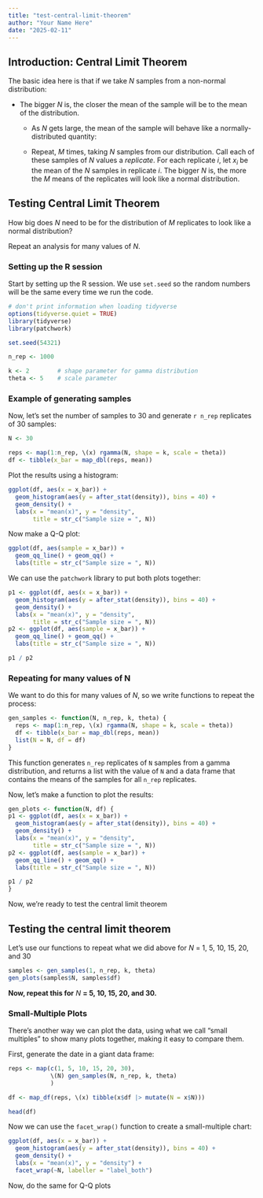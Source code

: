 ```yaml
---
title: "test-central-limit-theorem"
author: "Your Name Here"
date: "2025-02-11"
---
```


## Introduction: Central Limit Theorem

The basic idea here is that if we take $N$ samples from a non-normal
distribution:

-   The bigger $N$ is, the closer the mean of the sample will be to the mean of
    the distribution.

    -   As $N$ gets large, the mean of the sample will behave like a
        normally-distributed quantity:

    -   Repeat, $M$ times, taking $N$ samples from our distribution. Call each
        of these samples of $N$ values a *replicate*. For each replicate $i$,
        let $x_i$ be the mean of the $N$ samples in replicate $i$. The bigger
        $N$ is, the more the $M$ means of the replicates will look like a
        normal distribution.

## Testing Central Limit Theorem

How big does $N$ need to be for the distribution of $M$ replicates to look like
a normal distribution?

Repeat an analysis for many values of $N$.

### Setting up the R session

Start by setting up the R session. We use `set.seed` so the random numbers will
be the same every time we run the code.

```r
# don't print information when loading tidyverse
options(tidyverse.quiet = TRUE)
library(tidyverse)
library(patchwork)

set.seed(54321)

n_rep <- 1000

k <- 2        # shape parameter for gamma distribution
theta <- 5    # scale parameter
```

### Example of generating samples

Now, let's set the number of samples to 30 and generate `r n_rep` replicates of
30 samples:

```r
N <- 30

reps <- map(1:n_rep, \(x) rgamma(N, shape = k, scale = theta))
df <- tibble(x_bar = map_dbl(reps, mean))
```

Plot the results using a histogram:

```r
ggplot(df, aes(x = x_bar)) + 
  geom_histogram(aes(y = after_stat(density)), bins = 40) +
  geom_density() +
  labs(x = "mean(x)", y = "density",
       title = str_c("Sample size = ", N))
```

Now make a Q-Q plot:

```r
ggplot(df, aes(sample = x_bar)) + 
  geom_qq_line() + geom_qq() +
  labs(title = str_c("Sample size = ", N))
```

We can use the `patchwork` library to put both plots together:

```r
p1 <- ggplot(df, aes(x = x_bar)) + 
  geom_histogram(aes(y = after_stat(density)), bins = 40) +
  geom_density() +
  labs(x = "mean(x)", y = "density",
       title = str_c("Sample size = ", N))
p2 <- ggplot(df, aes(sample = x_bar)) + 
  geom_qq_line() + geom_qq() +
  labs(title = str_c("Sample size = ", N))

p1 / p2
```

### Repeating for many values of N

We want to do this for many values of $N$, so we write functions to repeat the
process:

```r
gen_samples <- function(N, n_rep, k, theta) {
  reps <- map(1:n_rep, \(x) rgamma(N, shape = k, scale = theta))
  df <- tibble(x_bar = map_dbl(reps, mean))
  list(N = N, df = df)
}
```

This function generates `n_rep` replicates of `N` samples from a gamma
distribution, and returns a list with the value of `N` and a data frame that
contains the means of the samples for all `n_rep` replicates.

Now, let's make a function to plot the results:

```r
gen_plots <- function(N, df) {
p1 <- ggplot(df, aes(x = x_bar)) + 
  geom_histogram(aes(y = after_stat(density)), bins = 40) +
  geom_density() +
  labs(x = "mean(x)", y = "density",
       title = str_c("Sample size = ", N))
p2 <- ggplot(df, aes(sample = x_bar)) + 
  geom_qq_line() + geom_qq() +
  labs(title = str_c("Sample size = ", N))

p1 / p2
}
```

Now, we're ready to test the central limit theorem

## Testing the central limit theorem

Let's use our functions to repeat what we did above for *N* = 1, 5, 10, 15, 20,
and 30

```r
samples <- gen_samples(1, n_rep, k, theta)
gen_plots(samples$N, samples$df)
```

**Now, repeat this for** $N$ **= 5, 10, 15, 20, and 30.**

### Small-Multiple Plots

There's another way we can plot the data, using what we call "small multiples"
to show many plots together, making it easy to compare them.

First, generate the date in a giant data frame:

```r
reps <- map(c(1, 5, 10, 15, 20, 30), 
            \(N) gen_samples(N, n_rep, k, theta)
            )

df <- map_df(reps, \(x) tibble(x$df |> mutate(N = x$N)))

head(df)
```

Now we can use the `facet_wrap()` function to create a small-multiple chart:

```r
ggplot(df, aes(x = x_bar)) + 
  geom_histogram(aes(y = after_stat(density)), bins = 40) +
  geom_density() + 
  labs(x = "mean(x)", y = "density") +
  facet_wrap(~N, labeller = "label_both")
```

Now, do the same for Q-Q plots

```r

```
